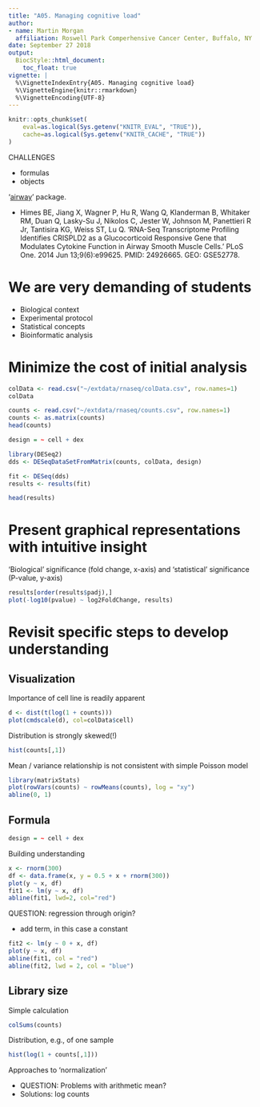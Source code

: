 ```yaml
---
title: "A05. Managing cognitive load"
author:
- name: Martin Morgan
  affiliation: Roswell Park Comperhensive Cancer Center, Buffalo, NY
date: September 27 2018
output:
  BiocStyle::html_document:
    toc_float: true
vignette: |
  %\VignetteIndexEntry{A05. Managing cognitive load}
  %\VignetteEngine{knitr::rmarkdown}
  %\VignetteEncoding{UTF-8}
---
```


```r
knitr::opts_chunk$set(
    eval=as.logical(Sys.getenv("KNITR_EVAL", "TRUE")),
    cache=as.logical(Sys.getenv("KNITR_CACHE", "TRUE"))
)
```

CHALLENGES

- formulas
- objects

'[airway][]' package.

- Himes BE, Jiang X, Wagner P, Hu R, Wang Q, Klanderman B, Whitaker
  RM, Duan Q, Lasky-Su J, Nikolos C, Jester W, Johnson M, Panettieri R
  Jr, Tantisira KG, Weiss ST, Lu Q. 'RNA-Seq Transcriptome Profiling
  Identifies CRISPLD2 as a Glucocorticoid Responsive Gene that
  Modulates Cytokine Function in Airway Smooth Muscle Cells.' PLoS
  One. 2014 Jun 13;9(6):e99625. PMID: 24926665. GEO: GSE52778.
  
[airway]: https://bioconductor.org/packages/airway
[GSE52778]: https://www.ncbi.nlm.nih.gov/geo/query/acc.cgi?acc=GSE52778

# We are very demanding of students

- Biological context
- Experimental protocol
- Statistical concepts
- Bioinformatic analysis

# Minimize the cost of initial analysis

```r
colData <- read.csv("~/extdata/rnaseq/colData.csv", row.names=1)
colData
```

```r
counts <- read.csv("~/extdata/rnaseq/counts.csv", row.names=1)
counts <- as.matrix(counts)
head(counts)
```

```r
design = ~ cell + dex
```

```r
library(DESeq2)
dds <- DESeqDataSetFromMatrix(counts, colData, design)
```

```r
fit <- DESeq(dds)
results <- results(fit)
```

```r
head(results)
```

# Present graphical representations with intuitive insight

'Biological' significance (fold change, x-axis) and 'statistical'
significance (P-value, y-axis)

```r
results[order(results$padj),]
plot(-log10(pvalue) ~ log2FoldChange, results)
```

# Revisit specific steps to develop understanding

## Visualization

Importance of cell line is readily apparent

```r
d <- dist(t(log(1 + counts)))
plot(cmdscale(d), col=colData$cell)
```

Distribution is strongly skewed(!)

```r
hist(counts[,1])
```

Mean / variance relationship is not consistent with simple Poisson model

```r
library(matrixStats)
plot(rowVars(counts) ~ rowMeans(counts), log = "xy")
abline(0, 1)
```

## Formula

```r
design = ~ cell + dex
```

Building understanding

```r
x <- rnorm(300)
df <- data.frame(x, y = 0.5 + x + rnorm(300))
plot(y ~ x, df)
fit1 <- lm(y ~ x, df)
abline(fit1, lwd=2, col="red")
```

QUESTION: regression through origin?

- add term, in this case a constant

```r
fit2 <- lm(y ~ 0 + x, df)
plot(y ~ x, df)
abline(fit1, col = "red")
abline(fit2, lwd = 2, col = "blue")
```

## Library size

Simple calculation

```r
colSums(counts)
```

Distribution, e.g., of one sample

```r
hist(log(1 + counts[,1]))
```

Approaches to 'normalization'

- QUESTION: Problems with arithmetic mean?
- Solutions: log counts
